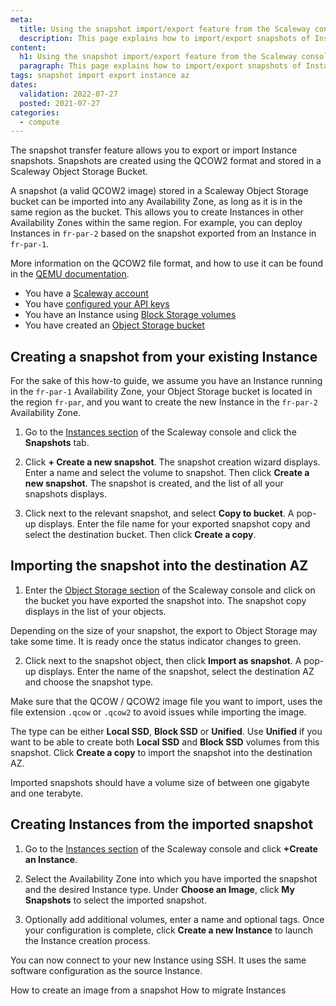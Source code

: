 ```yaml
---
meta:
  title: Using the snapshot import/export feature from the Scaleway console
  description: This page explains how to import/export snapshots of Instances using the Scaleway console
content:
  h1: Using the snapshot import/export feature from the Scaleway console
  paragraph: This page explains how to import/export snapshots of Instances using the Scaleway console
tags: snapshot import export instance az
dates:
  validation: 2022-07-27
  posted: 2021-07-27
categories:
  - compute
---
```


The snapshot transfer feature allows you to export or import Instance snapshots. Snapshots are created using the QCOW2 format and stored in a Scaleway Object Storage Bucket.

A snapshot (a valid QCOW2 image) stored in a Scaleway Object Storage bucket can be imported into any Availability Zone, as long as it is in the same region as the bucket. This allows you to create Instances in other Availability Zones within the same region. For example, you can deploy Instances in `fr-par-2` based on the snapshot exported from an Instance in `fr-par-1`.


More information on the QCOW2 file format, and how to use it can be found in the [QEMU documentation](https://www.qemu.org/docs/master/system/images.html#cmdoption-image-formats-arg-qcow2).

<Message type="requirement">

  - You have a [Scaleway account](/console/my-account/how-to/create-an-account/)
  - You have [configured your API keys](/console/my-project/how-to/generate-api-key/)
  - You have an Instance using [Block Storage volumes](/storage/block/how-to/create-a-volume)
  - You have created an [Object Storage bucket](/storage/object/how-to/create-a-bucket)

</Message>

## Creating a snapshot from your existing Instance

<Message type="note">

For the sake of this how-to guide, we assume you have an Instance running in the `fr-par-1` Availability Zone, your Object Storage bucket is located in the region `fr-par`, and you want to create the new Instance in the `fr-par-2` Availability Zone.

</Message>

1. Go to the [Instances section](https://console.scaleway.com/instance/servers) of the Scaleway console and click the **Snapshots** tab. 

2. Click **+ Create a new snapshot**. The snapshot creation wizard displays. Enter a name and select the volume to snapshot. Then click **Create a new snapshot**. The snapshot is created, and the list of all your snapshots displays.

3. Click <Icon name="more" /> next to the relevant snapshot, and select **Copy to bucket**. A pop-up displays. Enter the file name for your exported snapshot copy and select the destination bucket. Then click **Create a copy**.

    <Lightbox src="scaleway-snapshot-copy.webp" alt="" /> 


## Importing the snapshot into the destination AZ

1. Enter the [Object Storage section](https://console.scaleway.com/object-storage/buckets) of the Scaleway console and click on the bucket you have exported the snapshot into. The snapshot copy displays in the list of your objects.

  <Lightbox src="scaleway-snapshot-bucket.webp" alt="" />

  <Message type="note">

  Depending on the size of your snapshot, the export to Object Storage may take some time. It is ready once the status indicator changes to green. 

  </Message>

2. Click <Icon name="more" /> next to the snapshot object, then click **Import as snapshot**. A pop-up displays. Enter the name of the snapshot, select the destination AZ and choose the snapshot type.

  <Message type="important">

  Make sure that the QCOW / QCOW2 image file you want to import, uses the file extension `.qcow` or `.qcow2` to avoid issues while importing the image.

  </Message>

  The type can be either **Local SSD**, **Block SSD** or **Unified**. Use **Unified** if you want to be able to create both **Local SSD** and **Block SSD** volumes from this snapshot. Click **Create a copy** to import the snapshot into the destination AZ.

  <Lightbox src="scaleway-snapshot-import.webp" alt="" />

  <Message type="important">

  Imported snapshots should have a volume size of between one gigabyte and one terabyte.

  </Message>


## Creating Instances from the imported snapshot

1. Go to the [Instances section](https://console.scaleway.com/instance/servers) of the Scaleway console and click **+Create an Instance**.

2. Select the Availability Zone into which you have imported the snapshot and the desired Instance type. Under **Choose an Image**, click **My Snapshots** to select the imported snapshot.

  <Lightbox src="scaleway-snapshot-imported.webp" alt="" />

3. Optionally add additional volumes, enter a name and optional tags. Once your configuration is complete, click **Create a new Instance** to launch the Instance creation process.

You can now connect to your new Instance using SSH. It uses the same software configuration as the source Instance.

<Navigation title="See Also">
  <PreviousButton to="/compute/instances/how-to/create-image-from-snapshot/">How to create an image from a snapshot</PreviousButton>
  <NextButton to="/compute/instances/how-to/migrate-instances/">How to migrate Instances</NextButton>
</Navigation>
